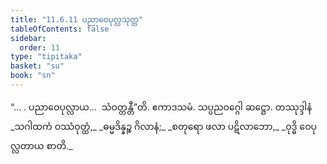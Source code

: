 ```yaml
---
title: "11.6.11 ပညာဝေပုလ္လသုတ္တ"
tableOfContents: false
sidebar:
  order: 11
type: "tipitaka"
basket: "su"
book: "sn"
---
```



<DynamicBreadcrumb />

<Division number="1057" book="sn" e="ch" v="18" p="437">

<Paragraph number="2131" book="sn">
“… . ပညာဝေပုလ္လာယ…  သံဝတ္တန္တီ”တိ.

</Paragraph>
</Division>

<Paragraph number="2132" type="center" book="sn">
ဧကာဒသမံ.



</Paragraph>

<Paragraph number="2133" type="center" book="sn">
သပ္ပညဝဂ္ဂေါ ဆဋ္ဌော.



</Paragraph>

<Paragraph number="2134" type="center" book="sn">
တဿုဒ္ဒါနံ


</Paragraph>

<Paragraph number="2135" type="verses" book="sn">
_သဂါထကံ ဝဿံဝုတ္ထံ,_  
_ဓမ္မဒိန္နဉ္စ ဂိလာနံ;_  
_စတုရော ဖလာ ပဋိလာဘော,_  
_ဝုဒ္ဓိ ဝေပုလ္လတာယ စာတိ._
</Paragraph>